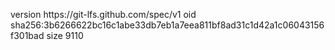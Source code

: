version https://git-lfs.github.com/spec/v1
oid sha256:3b6266622bc16c1abe33db7eb1a7eea811bf8ad31c1d42a1c06043156f301bad
size 9110
